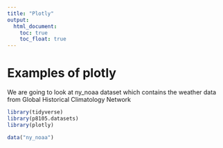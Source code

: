 ```yaml
---
title: "Plotly"
output: 
  html_document:
    toc: true
    toc_float: true
---
```



# Examples of plotly

We are going to look at ny_noaa dataset which contains the weather data from Global Historical Climatology Network

```r
library(tidyverse)
library(p8105.datasets)
library(plotly)
```


```r
data("ny_noaa")
```

